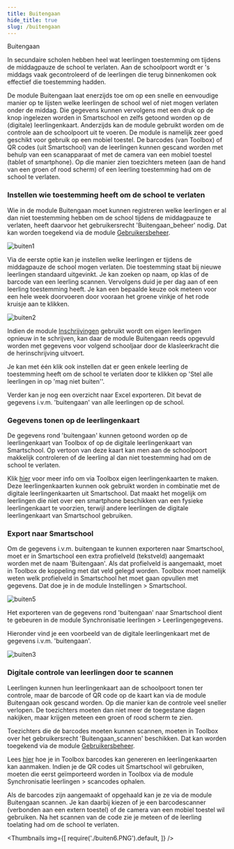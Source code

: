 ```yaml
---
title: Buitengaan
hide_title: true
slug: /buitengaan
---
```

<ImageTitle img="buiten.png">Buitengaan</ImageTitle>

In secundaire scholen hebben heel wat leerlingen toestemming om tijdens de middagpauze de school te verlaten. Aan de schoolpoort wordt er 's middags vaak gecontroleerd of de leerlingen die terug binnenkomen ook effectief die toestemming hadden. 

De module Buitengaan laat enerzijds toe om op een snelle en eenvoudige manier op te lijsten welke leerlingen de school wel of niet mogen verlaten onder de middag. Die gegevens kunnen vervolgens met een druk op de knop ingelezen worden in Smartschool en zelfs getoond worden op de (digitale) leerlingenkaart. Anderzijds kan de module gebruikt worden om de controle aan de schoolpoort uit te voeren. De module is namelijk zeer goed geschikt voor gebruik op een mobiel toestel. De barcodes (van Toolbox) of QR codes (uit Smartschool) van de leerlingen kunnen gescand worden met behulp van een scanapparaat of met de camera van een mobiel toestel (tablet of smartphone). Op die manier zien toezichters meteen (aan de hand van een groen of rood scherm) of een leerling toestemming had om de school te verlaten. 

### Instellen wie toestemming heeft om de school te verlaten

Wie in de module Buitengaan moet kunnen registreren welke leerlingen er al dan niet toestemming hebben om de school tijdens de middagpauze te verlaten, heeft daarvoor het gebruikersrecht 'Buitengaan_beheer' nodig. Dat kan worden toegekend via de module [Gebruikersbeheer](/gebruikersbeheer). 

![buiten1](./buiten1.PNG)

Via de eerste optie kan je instellen welke leerlingen er tijdens de middagpauze de school mogen verlaten. Die toestemming staat bij nieuwe leerlingen standaard uitgevinkt. Je kan zoeken op naam, op klas of de barcode van een leerling scannen. Vervolgens duid je per dag aan of een leerling toestemming heeft. Je kan een bepaalde keuze ook meteen voor een hele week doorvoeren door vooraan het groene vinkje of het rode kruisje aan te klikken.

![buiten2](./buiten2.PNG)

Indien de module [Inschrijvingen](/inschrijvingen/inschrijven/herinschrijven/) gebruikt wordt om eigen leerlingen opnieuw in te schrijven, kan daar de module Buitengaan reeds opgevuld worden met gegevens voor volgend schooljaar door de klasleerkracht die de herinschrijving uitvoert. 

Je kan met één klik ook instellen dat er geen enkele leerling de toestemming heeft om de school te verlaten door te klikken op 'Stel alle leerlingen in op 'mag niet buiten''. 

Verder kan je nog een overzicht naar Excel exporteren. Dit bevat de gegevens i.v.m. 'buitengaan' van alle leerlingen op de school.

### Gegevens tonen op de leerlingenkaart 

De gegevens rond 'buitengaan' kunnen getoond worden op de leerlingenkaart van Toolbox of op de digitale leerlingenkaart van Smartschool. Op vertoon van deze kaart kan men aan de schoolpoort makkelijk controleren of de leerling al dan niet toestemming had om de school te verlaten. 

Klik [hier](/leerlingenkaarten) voor meer info om via Toolbox eigen leerlingenkaarten te maken. Deze leerlingenkaarten kunnen ook gebruikt worden in combinatie met de digitale leerlingenkaarten uit Smartschool. Dat maakt het mogelijk om leerlingen die niet over een smartphone beschikken van een fysieke leerlingenkaart te voorzien, terwijl andere leerlingen de digitale leerlingenkaart van Smartschool gebruiken. 

### Export naar Smartschool

Om de gegevens i.v.m. buitengaan te kunnen exporteren naar Smartschool, moet er in Smartschool een extra profielveld (tekstveld) aangemaakt worden met de naam 'Buitengaan'. Als dat profielveld is aangemaakt, moet in Toolbox de koppeling met dat veld gelegd worden. Toolbox moet namelijk weten welk profielveld in Smartschool het moet gaan opvullen met gegevens. Dat doe je in de module Instellingen > Smartschool. 

![buiten5](./buiten5.png)

Het exporteren van de gegevens rond 'buitengaan' naar Smartschool dient te gebeuren in de module Synchronisatie leerlingen > Leerlingengegevens. 

Hieronder vind je een voorbeeld van de digitale leerlingenkaart met de gegevens i.v.m. 'buitengaan'. 

![buiten3](./buiten3.PNG)

### Digitale controle van leerlingen door te scannen

Leerlingen kunnen hun leerlingenkaart aan de schoolpoort tonen ter controle, maar de barcode of QR code op de kaart kan via de module Buitengaan ook gescand worden. Op die manier kan de controle veel sneller verlopen. De toezichters moeten dan niet meer de toegestane dagen nakijken, maar krijgen meteen een groen of rood scherm te zien. 

Toezichters die de barcodes moeten kunnen scannen, moeten in Toolbox over het gebruikersrecht 'Buitengaan_scannen' beschikken. Dat kan worden toegekend via de module [Gebruikersbeheer](/gebruikersbeheer). 

Lees [hier](/leerlingenkaarten#barcodes-of-qr-codes-genereren) hoe je in Toolbox barcodes kan genereren en leerlingenkaarten kan aanmaken. Indien je de QR codes uit Smartschool wil gebruiken, moeten die eerst geïmporteerd worden in Toolbox via de module Synchronisatie leerlingen > scancodes ophalen. 

Als de barcodes zijn aangemaakt of opgehaald kan je ze via de module Buitengaan scannen. Je kan daarbij kiezen of je een barcodescanner (verbonden aan een extern toestel) of de camera van een mobiel toestel wil gebruiken. Na het scannen van de code zie je meteen of de leerling toelating had om de school te verlaten. 


<Thumbnails img={[
    require('./buiten6.PNG').default, 
]} />







